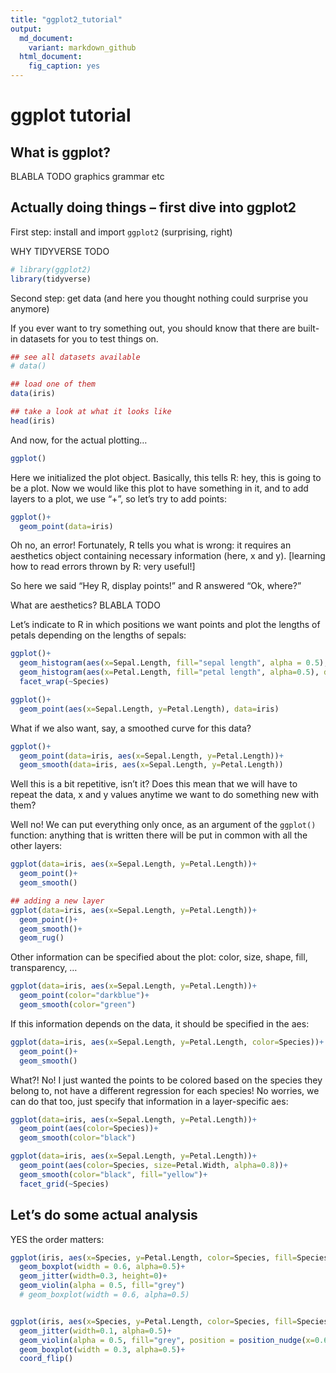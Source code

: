 ```yaml
---
title: "ggplot2_tutorial"
output: 
  md_document:
    variant: markdown_github
  html_document:
    fig_caption: yes
---
```



# ggplot tutorial

## What is ggplot?

BLABLA TODO graphics grammar etc

## Actually doing things -- first dive into ggplot2

First step: install and import `ggplot2` (surprising, right)

WHY TIDYVERSE TODO

```r
# library(ggplot2)
library(tidyverse)
```

Second step: get data (and here you thought nothing could surprise you anymore)

If you ever want to try something out, you should know that there are built-in datasets for you to test things on.

```r
## see all datasets available
# data()

## load one of them
data(iris)

## take a look at what it looks like
head(iris)

```

And now, for the actual plotting...
```r
ggplot()
```

Here we initialized the plot object. Basically, this tells R: hey, this is going to be a plot. Now we would like this plot to have something in it, and to add layers to a plot, we use "+", so let's try to add points:

```r
ggplot()+
  geom_point(data=iris)
```
Oh no, an error! Fortunately, R tells you what is wrong: it requires an aesthetics object containing necessary information (here, x and y). [learning how to read errors thrown by R: very useful!]

So here we said "Hey R, display points!" and R answered "Ok, where?"

What are aesthetics? BLABLA TODO

Let's indicate to R in which positions we want points and plot the lengths of petals depending on the lengths of sepals:
```r
ggplot()+
  geom_histogram(aes(x=Sepal.Length, fill="sepal length", alpha = 0.5), data=iris)+
  geom_histogram(aes(x=Petal.Length, fill="petal length", alpha=0.5), data=iris)+
  facet_wrap(~Species)
```
```r
ggplot()+
  geom_point(aes(x=Sepal.Length, y=Petal.Length), data=iris)
```
 What if we also want, say, a smoothed curve for this data?


```r
ggplot()+
  geom_point(data=iris, aes(x=Sepal.Length, y=Petal.Length))+
  geom_smooth(data=iris, aes(x=Sepal.Length, y=Petal.Length))
```

Well this is a bit repetitive, isn't it? Does this mean that we will have to repeat the data, x and y values anytime we want to do something new with them?

Well no! We can put everything only once, as an argument of the `ggplot()` function: anything that is written there will be put in common with all the other layers:

```r
ggplot(data=iris, aes(x=Sepal.Length, y=Petal.Length))+
  geom_point()+
  geom_smooth()

## adding a new layer
ggplot(data=iris, aes(x=Sepal.Length, y=Petal.Length))+
  geom_point()+
  geom_smooth()+
  geom_rug()
```

Other information can be specified about the plot: color, size, shape, fill, transparency, ...

```r
ggplot(data=iris, aes(x=Sepal.Length, y=Petal.Length))+
  geom_point(color="darkblue")+
  geom_smooth(color="green")

```

If this information depends on the data, it should be specified in the aes:

```r
ggplot(data=iris, aes(x=Sepal.Length, y=Petal.Length, color=Species))+
  geom_point()+
  geom_smooth()

```

What?! No! I just wanted the points to be colored based on the species they belong to, not have a different regression for each species! No worries, we can do that too, just specify that information in a layer-specific aes:

```r
ggplot(data=iris, aes(x=Sepal.Length, y=Petal.Length))+
  geom_point(aes(color=Species))+
  geom_smooth(color="black")

```

```r
ggplot(data=iris, aes(x=Sepal.Length, y=Petal.Length))+
  geom_point(aes(color=Species, size=Petal.Width, alpha=0.8))+
  geom_smooth(color="black", fill="yellow")+
  facet_grid(~Species)

```

## Let's do some actual analysis


YES the order matters:

```r
ggplot(iris, aes(x=Species, y=Petal.Length, color=Species, fill=Species)) +
  geom_boxplot(width = 0.6, alpha=0.5)+
  geom_jitter(width=0.3, height=0)+
  geom_violin(alpha = 0.5, fill="grey") 
  # geom_boxplot(width = 0.6, alpha=0.5)


ggplot(iris, aes(x=Species, y=Petal.Length, color=Species, fill=Species)) +
  geom_jitter(width=0.1, alpha=0.5)+
  geom_violin(alpha = 0.5, fill="grey", position = position_nudge(x=0.6))+
  geom_boxplot(width = 0.3, alpha=0.5)+
  coord_flip()

```